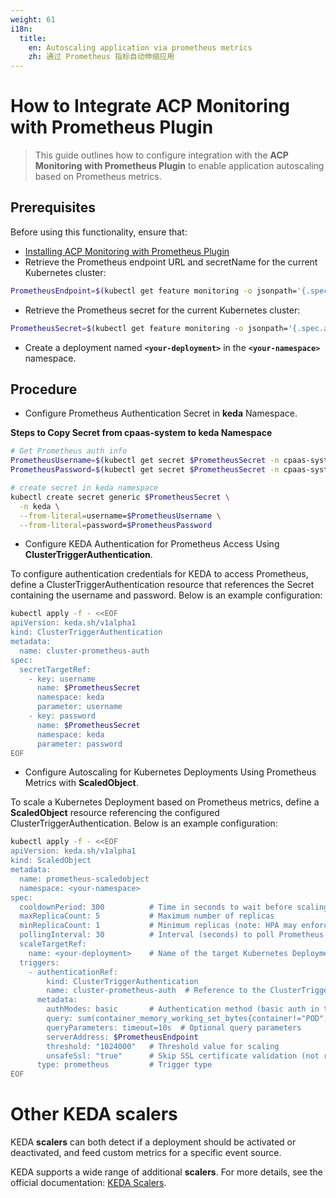 ```yaml
---
weight: 61
i18n:
  title:
    en: Autoscaling application via prometheus metrics
    zh: 通过 Prometheus 指标自动伸缩应用
---
```


# How to Integrate ACP Monitoring with Prometheus Plugin

> This guide outlines how to configure integration with the **ACP Monitoring with Prometheus Plugin** to enable application autoscaling based on Prometheus metrics.

## Prerequisites

Before using this functionality, ensure that:
- [Installing ACP Monitoring with Prometheus Plugin](/observability/monitor/install_monitor.mdx#install-the-acp-monitoring-with-prometheus-plugin)
- Retrieve the Prometheus endpoint URL and secretName for the current Kubernetes cluster:
```bash
PrometheusEndpoint=$(kubectl get feature monitoring -o jsonpath='{.spec.accessInfo.database.address}')
```
- Retrieve the Prometheus secret for the current Kubernetes cluster:
```bash
PrometheusSecret=$(kubectl get feature monitoring -o jsonpath='{.spec.accessInfo.database.basicAuth.secretName}')
```
- Create a deployment named **`<your-deployment>`** in the **`<your-namespace>`** namespace.

## Procedure

- Configure Prometheus Authentication Secret in **keda** Namespace.

**Steps to Copy Secret from cpaas-system to keda Namespace**
```bash
# Get Prometheus auth info
PrometheusUsername=$(kubectl get secret $PrometheusSecret -n cpaas-system -o jsonpath='{.data.username}' | base64 -d)
PrometheusPassword=$(kubectl get secret $PrometheusSecret -n cpaas-system -o jsonpath='{.data.password}' | base64 -d)

# create secret in keda namespace
kubectl create secret generic $PrometheusSecret \
  -n keda \
  --from-literal=username=$PrometheusUsername \
  --from-literal=password=$PrometheusPassword
```

- Configure KEDA Authentication for Prometheus Access Using **ClusterTriggerAuthentication**.

To configure authentication credentials for KEDA to access Prometheus, define a ClusterTriggerAuthentication resource that references the Secret containing the username and password. Below is an example configuration:
```bash
kubectl apply -f - <<EOF
apiVersion: keda.sh/v1alpha1
kind: ClusterTriggerAuthentication
metadata:
  name: cluster-prometheus-auth
spec:
  secretTargetRef:
    - key: username
      name: $PrometheusSecret
      namespace: keda
      parameter: username
    - key: password
      name: $PrometheusSecret
      namespace: keda
      parameter: password
EOF
```

- Configure Autoscaling for Kubernetes Deployments Using Prometheus Metrics with **ScaledObject**.

To scale a Kubernetes Deployment based on Prometheus metrics, define a **ScaledObject** resource referencing the configured ClusterTriggerAuthentication. Below is an example configuration:
```bash
kubectl apply -f - <<EOF
apiVersion: keda.sh/v1alpha1
kind: ScaledObject
metadata:
  name: prometheus-scaledobject
  namespace: <your-namespace>
spec:
  cooldownPeriod: 300          # Time in seconds to wait before scaling down
  maxReplicaCount: 5           # Maximum number of replicas
  minReplicaCount: 1           # Minimum replicas (note: HPA may enforce a minimum of 1)
  pollingInterval: 30          # Interval (seconds) to poll Prometheus metrics
  scaleTargetRef:
    name: <your-deployment>    # Name of the target Kubernetes Deployment
  triggers:
    - authenticationRef:
        kind: ClusterTriggerAuthentication
        name: cluster-prometheus-auth  # Reference to the ClusterTriggerAuthentication
      metadata:
        authModes: basic       # Authentication method (basic auth in this case)
        query: sum(container_memory_working_set_bytes{container!="POD",container!="",namespace="<your-namespace>",pod=~"<your-deployment-name>.*"})
        queryParameters: timeout=10s  # Optional query parameters
        serverAddress: $PrometheusEndpoint
        threshold: "1024000"   # Threshold value for scaling
        unsafeSsl: "true"      # Skip SSL certificate validation (not recommended for production)
      type: prometheus         # Trigger type
EOF
```      

# Other KEDA scalers

KEDA **scalers** can both detect if a deployment should be activated or deactivated, and feed custom metrics for a specific event source.

KEDA supports a wide range of additional **scalers**. For more details, see the official documentation: [KEDA Scalers](https://keda.sh/docs/2.17/scalers/).
